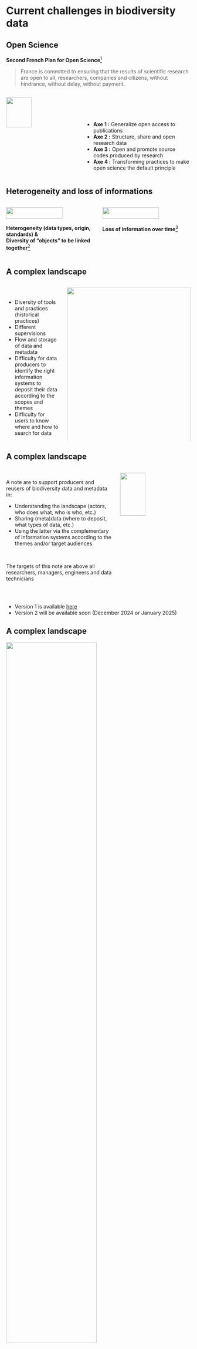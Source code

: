 # Current challenges in biodiversity data

<!-- first page -->

## Open Science

**Second French Plan for Open Science**[^1]

> France is committed to ensuring that the results of scientific research are open to all, researchers, companies and citizens, without hindrance, without delay, without payment.

[^1]: [Second French Plan for Open Science](https://www.ouvrirlascience.fr/deuxieme-plan-national-pour-la-science-ouverte-pnso/)

:::: {.columns}

::: {.column width=40%}
![](images/logo-PNSO2.png){width=60%}
:::

::: {.column width=60%}
<br/><br/><br/>

- **Axe 1 :** Generalize open access to publications
- **Axe 2 :** Structure, share and open research data
- **Axe 3 :** Open and promote source codes produced by research
- **Axe 4 :** Transforming practices to make open science the default principle
:::

::::


<!-- second page -->

## Heterogeneity and loss of informations

:::: {.columns}

::: {.column .center width=50%}
![](images/image-Page2016.png){width=80%}
:::

::: {.column .center width=50%}
![](images/image-Michener1997.jpg){width=80%}
:::

::::


:::: {.columns}

::: {.column .center width=50%}
**Heterogeneity (data types, origin, standards) &<br/>Diversity of "objects" to be linked together**[^2]
:::

::: {.column .center width=50%}
**Loss of information over time**[^3]
:::

::::


[^2]: [Page (2016)](https://riojournal.com/article/8767)
[^3]: [Michener _et al._ (1997)](https://doi.org/10.1890/1051-0761(1997)007[0330:NMFTES]2.0.CO;2)


<!-- third page -->


## A complex landscape

:::: {.columns}

::: {.column width=30%}
<br/>

- Diversity of tools and practices (historical practices)
- Different supervisions
- Flow and storage of data and metadata
- Difficulty for data producers to identify the right information systems to deposit their data according to the scopes and themes
- Difficulty for users to know where and how to search for data
:::

::: {.column .center width=70%}
![](images/image-paysage-prospectivecnrs.png){width=100%}
Figure from [CNRS prospective](https://www.inee.cnrs.fr/fr/prospectives-cnrs-ecologie-environnement-2023)
:::

::::


<!-- fourth page -->

## A complex landscape

:::: {.columns}

::: {.column width=60%}
<br>
A note are to support producers and reusers of biodiversity data and metadata in:

- Understanding the landscape (actors, who does what, who is who, etc.)
- Sharing (meta)data (where to deposit, what types of data, etc.)
- Using the latter via the complementary of information systems according to the themes and/or target audiences

<br/>

The targets of this note are above all researchers, managers, engineers and data technicians
:::

::: {.column .center width=40%}

![](images/image-noteflux2023.jpg){width=60%}
:::

::::

<br/>

- Version 1 is available [here](https://mnhn.hal.science/mnhn-04296424/)
- Version 2 will be available soon (December 2024 or January 2025)
<br>



<!-- fifth page -->


## A complex landscape

![](images/image-Flux_dispositifs_SI.png){width=70% fig-align='center'}




<!-- sixth page -->

## A complex landscape

![](images/image-logigrammeFluxSI.png){width=70% fig-align='center'}


# Reproducibility concepts

<!-- seventh page -->

## Reproducibility

:::: {.columns}

::: {.column width=50%}
![](images/image-Powers2018.jpg){width=100%}
:::

::: {.column width=50%}
![](images/image-JenkinsReproductibility.png){width=100%}
:::

::::

:::: {.columns}

::: {.column width=50%}
> Computational reproducibility frequently refers to the ability to generate equivalent analytical outcomes from the same data set using the same code and software[^4].
:::

::: {.column width=50%}
> [...] all raw data and metadata, code, programming scripts, and bespoke software necessary for fully replicating any analyses that lead to inferences made in a published study[^5].
:::

::::

[^4]: [Powers & Hampton (2018)](https://doi.org/10.1002/eap.1822)
[^5]: [Genkins _et al._ (2016)](https://doi.org/10.1002/ece3.9961)



<!-- page 8 @Nico -->

## Reproducibility
Coming soon...


# Data vs. metadata

<!-- page 9 -->

## Data vs. metadata

**What kind of data and/or metadata are you using for your research?**

<br>

:::: {.columns}

::: {.column width=50%}
**DATA**
:::

::: {.column width=50%}
**METADATA**

:::

::::


<!-- page 10 -->

## Definitions

:::: {.columns}

::: {.column width=33%}

"_Research_ **data** _are defined as factual records in the form of figures, texts, images and sounds which are used as the main sources for scientific research and which the scientific community generally recognizes as being necessary to validate research results_"[^6].
:::

::: {.column .center width=33%}
![](images/image_DataMetadata.png){width=100%}
:::

::: {.column width=33%}
"**Metadata**, _which can be simply defined as “data about data,” is a way of naming things and representing data and their relationships [...] Metadata is structured information that describes, explains, locates, or otherwise makes it easier to retrieve, use or manage an information resource_"[^7].
:::

::::


:::: {.columns}

::: {.column .center width=33%}
![](images/image-OECD-Data2007.jpg){width=45%}
:::

::: {.column width=33%}
:::

::: {.column .center width=33%}
![](images/image_Borgman2015.jpg){width=40%}
:::

::::


[^6]: [OECD (2007)](https://www.oecd-ilibrary.org/science-and-technology/oecd-principles-and-guidelines-for-access-to-research-data-from-public-funding_9789264034020-en-fr)

[^7]: [Borgman CL (2020)](https://books.openedition.org/oep/14692)

<!-- page 11 -->

# Data classification(s)



<!-- page 12 -->

## Data classification(s)

**What kind of data and/or metadata are you using for your research?**

<br/>

:::: {.columns}

::: {.column width=50%}
**DATA**
:::

::: {.column width=50%}
**METADATA**
:::

::::


<!-- page 13 -->

## Characterizing data

<br/>

:::: {.columns}

::: {.column width=50%}

![](images/image_DataMetadata.png){width=80%}

:::

::: {.column .center width=50%}

<br><br><br><br><br>
{{< fa circle-right>}} &nbsp; **Link this information with your biodiversity research projects**

Imagine : you're wondering about the distribution of a given species. 

:::
::::


<!-- page 13 bis -->

## Characterizing data

<br/>

:::: {.columns}

::: {.column width=50%}

![](images/image_DataMetadata.png){width=80%}

:::

::: {.column width=50%}

- **what ** species ? --> observation data: presence/absence, abundance, density, biomass ? 

> but also: what are the intra-population variations ? DNA, trait measurements ? phylogeny ?

- **where** are they spatially ? in which proportions ?

- **when** were they observed or sampled ? repeated measures ? time stamp or global period ?

- **how** were they collected ? biases ? pseudoreplication ?  true absences ?

- **why** and **who** : citizen science ? opportunistic ? funding ? 

:::
::::

<!-- page 14 -->

## Classifying data by...

<br/>

:::: {.columns}

::: {.column width=33%}

**Format**[^8]

- Data Table
- Spatial raster
- Spatial vector
- Databases
- Other entities
:::

::: {.column width=33%}


:::

::: {.column width=33%}


:::

::::


[^8]: According to the [Ecological Metadata Language (EML)](https://eml.ecoinformatics.org/eml-schema) classification

<!-- page 14 -->

## Classifying data by...

<br/>

:::: {.columns}

::: {.column width=33%}

**Format**[^8]

- Data Table
- Spatial raster
- Spatial vector
- Databases
- Other entities
:::

::: {.column width=33%}

**Protocols and methods**[^9]

- Citizen science
- Sensors
- DNA-based techniques
- Satellite remote sensing
- Others (simulated data)
:::

::: {.column width=33%}


:::

::::


[^8]: According to the [Ecological Metadata Language (EML)](https://eml.ecoinformatics.org/eml-schema) classification
[^9]: According to [Kissling *et al.* (2018)](https://doi.org/10.1111/brv.12359)

<!-- page 14 -->
## Classifying data by...

<br/>

:::: {.columns}

::: {.column width=33%}

**Format**[^8]

- Data Table
- Spatial raster
- Spatial vector
- Databases
- Other entities
:::

::: {.column width=33%}

**Protocols and methods**[^9]

- Citizen science
- Sensors
- DNA-based techniques
- Satellite remote sensing
- Others (simulated data)
:::

::: {.column width=33%}

**Thematic and/or "other classifications"**

- Temporal information (e.g. longitudinal data / time series (LTS))
- Spatial information (spatial data (GIS, occurrences, remote sensing, etc.)
- Textual data (csv, …)
- Taxonomic
- Trait data
- Non-exhaustive
:::

::::


[^8]: According to the [Ecological Metadata Language (EML)](https://eml.ecoinformatics.org/eml-schema) classification
[^9]: According to [Kissling *et al.* (2018)](https://doi.org/10.1111/brv.12359)



<!-- page 15 -->

## Data categories: *by format*

:::: {.columns}

::: {.column width=50%}

According to the EML classification[^10]

- Data Table
- Spatial raster
- Spatial vector
- Databases
- Other entities
:::

::: {.column .center width=50%}
![](images/image-eml-semantics.png){width=100%}
:::

::::


:::: {.columns}

::: {.column width=50%}
![](images/image-logo-eml.jpg){width=30% fig-align='center'}
:::

::: {.column width=50%}
:::

::::
[^10]: [Matthew B _et al._ (2019)](https://eml.ecoinformatics.org/eml-schema)


<!-- page 16 -->

## Data categories: *by type*

:::: {.columns}

::: {.column width=30%}
<br/>

According to [Kissling WD _et al._ (2018)](https://doi.org/10.1111/brv.12359)

- Citizen science
- Sensors
- DNA-based techniques
- Satellite remote sensing
- Others (simulated data)

:::

::: {.column .center width=70%}
![](images/image-dataType-Kissing2018.jpg){width=100%}
:::

::::


<!-- page 17 -->

## Data categories: *thematic and/or "other classifications"*

- **Longitudinal data**

Repeated measures, such as long term surveys, allowing to look at evolution (of abundances, biomass, etc) over time.

> Time series analyses


- **Spatial data**

Generic term that starts whenever there are spatial coordinates (long/lat) associated with an observation. May also refer to remote sensing images, GIS.

<br>

- **Textual data**

Again a very generic term, ranges from spreadsheets of data occurrences to DNA sequences, and text mining (systematic reviews, web scrapping, etc).



# Frameworks and Good practices


<!-- page 18 -->

## Frameworks and Good practices

<br/>

:::: {.columns}

::: {.column .center width=33%}

**Data life cycle**

<br/>

![](images/image-datalifecycle.png){width=100%}
:::

::: {.column .center width=33%}
**FAIR Principles**

<br/><br/><br/>

![](images/image-FAIR.png){width=100%}
:::

::: {.column .center width=33%}

**Flux and stocks of data**

<br/>

![](images/image-Flux_dispositifs_SI.png){width=100%}
:::

::::



<!-- page 18 -->

## Data life cycle

:::: {.columns}

::: {.column width=60%}

![](images/image-datalifecycle.png){width=100%}
:::


::: {.column width=40%}
<br/><br/><br/>

The data lifecycle is the set of stages of management, conservation and dissemination of research data, associated with research activities.

<br/>

{{< fa circle-right >}} &nbsp;For more information: [PNDB](https://www.pndb.fr/fr/ressources/principes-fair-et-cycle-de-vie-des-donnees)

:::

::::



<!-- page 20 -->

## FAIR principles


:::: {.columns}

::: {.column width=60%}

<br/><br/>

A set of guiding principles for managing research data to make it **F**indable, **A**ccessible, **I**nteroperable, and **R**eusable by humans and machines[^11].


**This is the way!**


![](images/image-FAIR.png){width=50%}

![](images/image-GOFAIR.png){width=30%}

{{< fa circle-right >}} &nbsp;For more information: [PNDB](https://www.pndb.fr/fr/ressources/principes-fair-et-cycle-de-vie-des-donnees)
:::

::: {.column .right width=40%}

![](images/image-FAIRprinciples.jpg){width=70% fig-align='right'}
:::

::::



[^11]: [Wilkinson M. D. et al., 2017](https://doi.org/10.1038/sdata.2016.18)


<!-- page 21 -->
## FAIR principles


![](images/image-Datastandardization.png){width=80% fig-align='center'}

{{< fa circle-right >}} &nbsp;For more information: [PNDB](https://www.pndb.fr/fr/ressources/principes-fair-et-cycle-de-vie-des-donnees)




<!-- page 20 -->
## Flux and stocks

![](images/image-Flux_dispositifs_SI.png){width=60% fig-align='center'}




<!-- page 21 -->
## Flux and stocks


**Focus: the InDoRES repository**

Under the supervision of the CNRS Institute of Ecology and Environment and the National Museum of Natural History, the InDoRES portal offers:

- to discover databases and datasets thanks to a description of the projects that produce them (standardized and interoperable metadata catalog that meets European directives). When they exist, links are provided to the data to download or to associated publications
- to access the secure data.InDoRES warehouse to publish data
- to gather and link to a set of resources on practices that facilitate the sharing and reuse of data, in accordance with the recommendations of the FAIR principles

![](images/image-logo-INDORES.png){width=30%}
:::

::: {.column width=30%}

![](images/image-selection-entrepot.jpg){width=80%}
<br/>
[Ouvrir la science (2024)](https://www.ouvrirlascience.fr/selectionner-un-entrepot-thematique-de-confiance-pour-le-depot-de-donnees-methodologie-et-analyse-de-loffre-existante/)[^12]
:::

::::

:::

<!-- page 21 bis -->
## Flux and stocks

**Sharing data and metadata from research activities requires making them available in repositories.**

It is recommended to prioritize deposits in **trusted thematic repositories** (eg. InDoRES, SEANOE, ...), or failing that in **institutional repositories** (eg. Data SUD, CIRAD Dataverse, ...), or failing that, in **generic repositories** such as [the Recherche Data Gouv repository](https://recherche.data.gouv.fr/fr/page/entrepot-recherche-data-gouv).

:::: {.columns}

::: {.column width=30%}

![](images/image-selection-entrepot.jpg){width=80%}
<br/>
[Ouvrir la science (2024)](https://www.ouvrirlascience.fr/selectionner-un-entrepot-thematique-de-confiance-pour-le-depot-de-donnees-methodologie-et-analyse-de-loffre-existante/) [^12]
:::

::: {.column width=70%}

**Examples of trusted thematic repositories**

| Repositories names    |  Supporting institutions   | thematic and/or institutional and/or Generic | disciplinary fields    | Accepted data: keywords that speak to the community    | Volume limit    |
|:------------|:-----------:|------------:|------------:|------------:|------------:|
| data.InDoRES | CNRS-Ecology, MNHN | Thematic, institutional | Ecology, Environment, Bio-archaeology | Row 1 Col 5 | Row 1 Col 6 |
| EaSy Data | Data Terra, BRGM | Thematic, institutional | Earth and Environmental Sciences | Row 2 Col 5 | Row 2 Col 6 |
| Data Sud | Row 3 Col 2 | Row 3 Col 3 | Row 3 Col 4 | Row 3 Col 5 | Row 3 Col 6 |
| SEANOE | Row 4 Col 2 | Row 4 Col 3 | Row 4 Col 4 | Row 4 Col 5 | Row 4 Col 6 |
| GBIF | Row 4 Col 2 | Row 4 Col 3 | Row 4 Col 4 | Row 4 Col 5 | Row 4 Col 6 |

: Table 1: Table caption
:::

::::

[^12] : This note - produced by the Research Data College - proposes a method for identifying thematic repositories based on the exclusion and description criteria of the repositories. This is accompanied by an initial list resulting from the grid of analysis criteria selected.

<!-- page 22 -->
## General context : *take home message*

:::: {.columns}

::: {.column width=33%}

![](images/image-DIKW_Pyramid.svg){width=100%}
![](images/image_DataInformationknowledgeHumanities.jpg){width=100%}

:::

::: {.column .center width=33%}
![](images/image_DataMetadata.png){width=120%}
:::

::: {.column .center width=33%}

![](images/image-FAIR.png){width=100%}
![](images/image-datalifecycle.png){width=100%}

:::

::::


<!-- page 23 -->

# General context : resources

<!-- page 24 -->

## General context : resources

:::: {.columns}

::: {.column width=25%}

**FRB Cesab**

- [Publication](https://www.fondationbiodiversite.fr/en/cesab-scientific-publications/)

- [Tools and databases](https://frbcesab.github.io)

- [packages repository](https://frbcesab.r-universe.dev)

- [training courses](https://frbcesab.github.io/content/courses.html)

- [Blog](https://frbcesab.github.io/tips-and-tricks)

![](images/logo-affiliation.png){width=100%}
  
:::

::: {.column width=25%}

**PNDB - Data Terra**

- [PNDB Tools and services](https://www.pndb.fr/fr/outils-services/presentation-outils-services) 

- [Ecoinformatic ressources](https://www.pndb.fr/fr/ressources/ressources-en-ecoinformatique)

- [écoinfoFAIR](https://www.pndb.fr/fr/activites/animations/ecoinfofair)

- [Bibliographic resources](https://www.pndb.fr/fr/ressources/ressources-bibliographiques)

- [Data Terra Tools and services](https://www.data-terra.org/donnees-services/acces-rapide/)

![](images/image-logo-pndb.jpg){width=50%}
![](images/image-logo-dataterra.png){width=50%}
:::

::: {.column width=25%}
**GBIF**

- [Data](https://www.gbif.org/occurrence/search)

- [resources](https://www.gbif.org/resource/search)

- [trainings](https://www.gbif.org/training)

![](images/image-logo-gbif-france.png){width=60%}

![](images/image-logo-gbif.png){width=100%}
:::
::: {.column width=25%}
**Recherche Data Gouv**

- [web page](https://recherche.data.gouv.fr/fr)

- [trainings](https://recherche.data.gouv.fr/fr/page/classes-virtuelles)

![](images/image-logo-rdg.png){width=100%}
:::
::::
